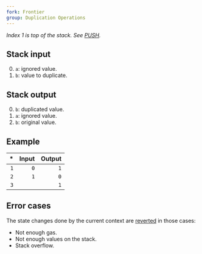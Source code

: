 ```yaml
---
fork: Frontier
group: Duplication Operations
---
```


*Index 1 is top of the stack. See [PUSH](/#60).*

## Stack input

0. `a`: ignored value.
1. `b`: value to duplicate.

## Stack output

0. `b`: duplicated value.
1. `a`: ignored value.
2. `b`: original value.

## Example

| * | Input | Output |
|--:|------:|-------:|
| `1` | `0` | `1` |
| `2` | `1` | `0` |
| `3` | | `1` |

## Error cases

The state changes done by the current context are [reverted](#FD) in those cases:
- Not enough gas.
- Not enough values on the stack.
- Stack overflow.
